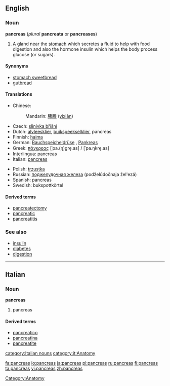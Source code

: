 == English ==

=== Noun ===

'''pancreas''' (''plural'' '''pancreata''' or '''pancreases''')

# A gland near the [[stomach]] which secretes a fluid to help with food digestion and also the hormone insulin which helps the body process glucose (or sugars).

==== Synonyms ====

* [[stomach sweetbread]]
* [[gutbread]]

==== Translations ====

{{top}}
*Chinese:
*:Mandarin: [[胰腺]] ([[yíxiàn]])
*Czech: [[slinivka břišní]] {{f}}
*Dutch: [[alvleesklier]], [[buikspeekselklier]], pancreas 
*Finnish: [[haima]]
*German: [[Bauchspeicheldrüse]] {{f}}, [[Pankreas]] {{n}}
*Greek: [[πάγκρεας]] [ˈpa.(ŋ)ɡre̞.as] / [ˈpa.ŋkre̞.as] {{n}}
*Interlingua: pancreas
*Italian: [[pancreas#Italian|pancreas]] {{m}}
{{mid}}
*Polish: [[trzustka]] {{f}}
*Russian: [[поджелудочная железа]] (podželúdočnaja žel'ezá) {{f}}
*Spanish: pancreas
*Swedish: bukspottk&ouml;rtel
{{bottom}}

====Derived terms====
* [[pancreatectomy]]
* [[pancreatic]]
* [[pancreatitis]]

=== See also ===

* [[insulin]]
* [[diabetes]]
* [[digestion]]

[[Category:Anatomy]]
----
==Italian==
===Noun===
'''pancreas''' {{m}} {{inv}}
# pancreas

====Derived terms====
*[[pancreatico]]
*[[pancreatina]]
*[[pancreatite]]

[[category:Italian nouns]]
[[category:it:Anatomy]]

[[fa:pancreas]]
[[io:pancreas]]
[[ja:pancreas]]
[[pl:pancreas]]
[[ru:pancreas]]
[[fi:pancreas]]
[[ta:pancreas]]
[[vi:pancreas]]
[[zh:pancreas]]
